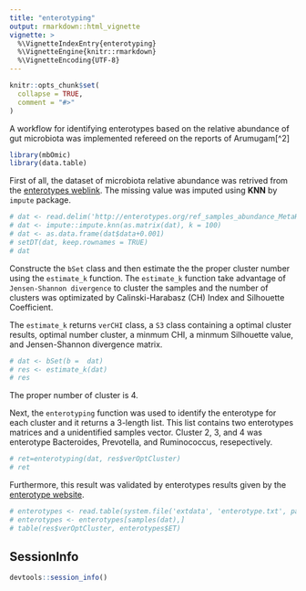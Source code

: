 ---
title: "enterotyping"
output: rmarkdown::html_vignette
vignette: >
  %\VignetteIndexEntry{enterotyping}
  %\VignetteEngine{knitr::rmarkdown}
  %\VignetteEncoding{UTF-8}
---

```{r, include = FALSE}
knitr::opts_chunk$set(
  collapse = TRUE,
  comment = "#>"
)
```

A workflow for identifying enterotypes based on the relative abundance of gut microbiota was implemented refereed on the reports of Arumugam[^2]

[^1]: Arumugam, M., Raes, J., Pelletier, E., Le Paslier, D., Yamada, T., Mende, D. R., ... & Bork, P. (2011). Enterotypes of the human gut microbiome. nature, 473(7346), 174-180.

```{r setup}
library(mbOmic)
library(data.table)
```

First of all, the dataset of microbiota relative abundance was retrived from the [enterotypes weblink](http://enterotypes.org/ref_samples_abundance_MetaHIT.txt). The missing value was imputed using **KNN** by `impute` package.

```{r}
# dat <- read.delim('http://enterotypes.org/ref_samples_abundance_MetaHIT.txt')
# dat <- impute::impute.knn(as.matrix(dat), k = 100)
# dat <- as.data.frame(dat$data+0.001) 
# setDT(dat, keep.rownames = TRUE)
# dat
```

Constructe the `bSet` class and then estimate the the proper cluster number using the `estimate_k` function. The `estimate_k` function take advantage of  `Jensen-Shannon divergence` to cluster the samples and the number of clusters was optimizated by Calinski-Harabasz (CH) Index and Silhouette Coefficient. 

The `estimate_k` returns `verCHI` class, a `S3` class containing a optimal cluster results, optimal number cluster, a minmum CHI, a minmum Silhouette value, and Jensen-Shannon divergence matrix. 

```{r}
# dat <- bSet(b =  dat)
# res <- estimate_k(dat)
# res
```

The proper number of cluster is 4. 

Next, the `enterotyping` function was used to identify the enterotype for each cluster and it returns a 3-length list. This list contains two enterotypes matrices and a unidentified samples vector. Cluster 2, 3, and 4 was enterotype Bacteroides, Prevotella, and Ruminococcus, resepectively. 

```{r}
# ret=enterotyping(dat, res$verOptCluster) 
# ret
```


Furthermore, this result was validated by enterotypes results given by the [enterotype website](http://enterotypes.org).

```{r}
# enterotypes <- read.table(system.file('extdata', 'enterotype.txt', package = 'mbOmic'))
# enterotypes <- enterotypes[samples(dat),]
# table(res$verOptCluster, enterotypes$ET)
```


## SessionInfo

```{r}
devtools::session_info()
```
